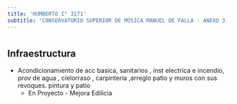 ```yaml
---
title: 'HUMBERTO I° 3171'
subtitle: 'CONSERVATORIO SUPERIOR DE MÚSICA MANUEL DE FALLA - ANEXO 3 - JIN B (EPCJC 11/06°) MAESTRO F.REYES [S] - EPC N° 11 JOSE FEDERICO MORENO'
---
```


#
## Infraestructura

* Acondicionamiento  de acc basica, sanitarios , inst electrica e incendio, prov de agua , cielorraso   , carpinteria ,arreglo patio y  muros con sus revoques. pintura  y patio 
    + En Proyecto - Mejora Edilicia 



